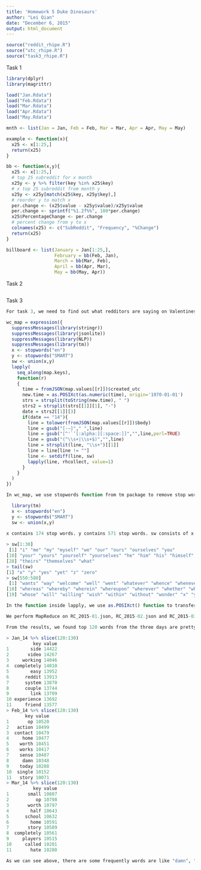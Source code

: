 ```yaml
---
title: 'Homework 5 Duke Dinosaurs'
author: "Lei Qian"
date: "December 6, 2015"
output: html_document
---
```

```r
source("reddit_rhipe.R")
source("utc_rhipe.R")
source("task3_rhipe.R")

```

Task 1
```r

library(dplyr)
library(magrittr)

load("Jan.Rdata")
load("Feb.Rdata")
load("Mar.Rdata")
load("Apr.Rdata")
load("May.Rdata")

mnth <- list(Jan = Jan, Feb = Feb, Mar = Mar, Apr = Apr, May = May)

example <- function(x){
  x25 <- x[1:25,]
  return(x25)
}

bb <- function(x,y){
  x25 <- x[1:25,]
  # top 25 subreddit for x month
  x25y <- y %>% filter(key %in% x25$key)
  # x top 25 subreddit from month y 
  x25y <- x25y[match(x25$key, x25y$key),]
  # reorder y to match x 
  per.change <- (x25$value - x25y$value)/x25y$value
  per.change <- sprintf("%1.2f%%", 100*per.change)
  x25$PercentageChange <- per.change
  # percent change from y to x 
  colnames(x25) <- c("SubReddit", "Frequency", "%Change")
  return(x25)
}

billboard <- list(January = Jan[1:25,], 
                  February = bb(Feb, Jan), 
                  March = bb(Mar, Feb), 
                  April = bb(Apr, Mar),
                  May = bb(May, Apr))


```

Task 2
```r

```
Task 3
```r

For task 3, we need to find out what redditors are saying on Valentines Day. To do that, we pick not only Feburary 14, but also January 14 and March 14 as control days. Basically the idea is still based on MapReduce method on Rhipe and Haddop. Similarly, we have wc_reduce, wc_map and MapReduce functions. But we need to filter out 1/14, 2/14 and 3/14 and perform word counting only for these three days. wc_reduce and MapReduce part are pretty much the same. wc_map part is as follows.

wc_map = expression({
  suppressMessages(library(stringr))
  suppressMessages(library(jsonlite))
  suppressMessages(library(NLP))
  suppressMessages(library(tm))
  x <- stopwords("en")
  y <- stopwords("SMART")
  sw <- union(x,y)
  lapply(
    seq_along(map.keys), 
    function(r) 
    {
      time = fromJSON(map.values[[r]])$created_utc
      new.time = as.POSIXct(as.numeric(time), origin='1970-01-01')
      strs = strsplit(toString(new.time), " ")
      strs2 = strsplit(strs[[1]][1], "-")
      date = strs2[[1]][3]
      if(date == "14"){
        line = tolower(fromJSON(map.values[[r]])$body)
        line = gsub("[-—]"," ",line)
        line = gsub("[^'`’[:alpha:][:space:]]","",line,perl=TRUE)
        line = gsub("(^\\s+|\\s+$)","",line)
        line = strsplit(line, "\\s+")[[1]]
        line = line[line != ""]
        line <- setdiff(line, sw)
        lapply(line, rhcollect, value=1)
      }
    }     
  )
})

In wc_map, we use stopwords function from tm package to remove stop words.

  library(tm)
  x <- stopwords("en")
  y <- stopwords("SMART")
  sw <- union(x,y)
  
x contains 174 stop words. y contains 571 stop words. sw consists of x and y. The stop words are as follows.

> sw[1:30]
 [1] "i" "me" "my" "myself" "we" "our" "ours" "ourselves" "you"       
[10] "your" "yours" "yourself" "yourselves" "he" "him" "his" "himself" "she"  [19] "her" "hers" "herself" "it" "its" "itself" "they" "them" "their"     
[28] "theirs" "themselves" "what"      
> tail(sw)
[1] "x" "y" "yes" "yet" "z" "zero"
> sw[550:580]
 [1] "wants" "way" "welcome" "well" "went" "whatever" "whence" "whenever" "whereafter"
[10] "whereas" "whereby" "wherein" "whereupon" "wherever" "whether" "whither" "whoever" "whole"     
[19] "whose" "will" "willing" "wish" "within" "without" "wonder" "x" "y"      [28] "yes" "yet" "z" "zero"

In the function inside lapply, we use as.POSIXct() function to transfer created_utc to normal date. Then use strsplit to extract the specific day of the date. Since we only perform this function on RC_2015-01.json, RC_2015-02.json and RC_2015-03.json, if the day is 14 then that is what we want. In the if clause, we only care about body, let line = tolower(fromJSON(map.values[[r]])$body). Then we strip things like punctuation and capitalization on line and use setdiff() to remove stop words we previously defined. Lastly, we use rhcollect to assign the value 1 to each line.

We perform MapReduce on RC_2015-01.json, RC_2015-02.json and RC_2015-03.json and then save the results as Jan_14.Rdata, Feb_14.Rdata and Mar_14.Rdata.

From the results, we found top 120 words from the three days are pretty much similiar. But when we slice 120-130 rows from the three days, things are a bit different. 

> Jan_14 %>% slice(120:130)
          key value
1        side 14422
2       video 14267
3     working 14046
4  completely 14010
5        easy 13952
6      reddit 13913
7      system 13870
8      couple 13744
9        link 13709
10 experience 13692
11     friend 13577
> Feb_14 %>% slice(120:130)
       key value
1       op 10520
2   action 10499
3  contact 10479
4     home 10477
5    worth 10451
6    works 10417
7    sense 10407
8     damn 10348
9    today 10208
10  single 10152
11   story 10071
> Mar_14 %>% slice(120:130)
          key value
1       small 10807
2          op 10798
3       worth 10797
4        half 10643
5      school 10632
6        home 10591
7       story 10589
8  completely 10561
9     players 10515
10     called 10281
11       hate 10280

As we can see above, there are some frequently words are like "damn", "today", "single" on Valentines Day which are not in two other days. Seems like there might be more bachelors positng on reddit complaining about their singleness on Valentines Day.  

```
